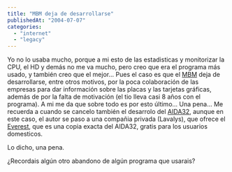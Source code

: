 ```yaml
---
title: "MBM deja de desarrollarse"
publishedAt: "2004-07-07"
categories: 
  - "internet"
  - "legacy"
---
```


Yo no lo usaba mucho, porque a mi esto de las estadisticas y monitorizar la CPU, el HD y demás no me va mucho, pero creo que era el programa más usado, y también creo que el mejor... Pues el caso es que el [MBM](http://mbm.livewiredev.com/) deja de desarrollarse, entre otros motivos, por la poca colaboración de las empresas para dar información sobre las placas y las tarjetas gráficas, además de por la falta de motivación (el tio lleva casi 8 años con el programa). A mi me da que sobre todo es por esto último... Una pena... Me recuerda a cuando se cancelo también el desarrolo del [AIDA32](http://www.aida32.hu/), aunque en este caso, el autor se paso a una compañia privada (Lavalys), que ofrece el [Everest](http://www.lavalys.com/news.php?article=6&selcat=PN&lang=en), que es una copia exacta del AIDA32, gratis para los usuarios domesticos.

Lo dicho, una pena.

¿Recordais algún otro abandono de algún programa que usarais?
